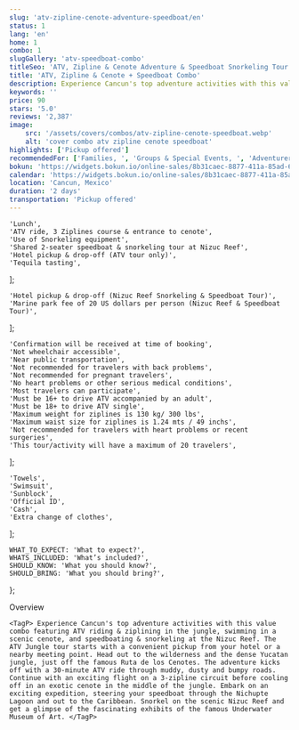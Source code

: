 ```yaml
---
slug: 'atv-zipline-cenote-adventure-speedboat/en'
status: 1
lang: 'en'
home: 1
combo: 1
slugGallery: 'atv-speedboat-combo'
titleSeo: 'ATV, Zipline & Cenote Adventure & Speedboat Snorkeling Tour Combo'
title: 'ATV, Zipline & Cenote + Speedboat Combo'
description: Experience Cancun's top adventure activities with this value combo featuring ATV riding & ziplining in the jungle, swimming in a scenic cenote, and speedboating & snorkeling at the Nizuc Reef.
keywords: ''
price: 90
stars: '5.0'
reviews: '2,387'
image:
    src: '/assets/covers/combos/atv-zipline-cenote-speedboat.webp'
    alt: 'cover combo atv zipline cenote speedboat'
highlights: ['Pickup offered']
recommendedFor: ['Families, ', 'Groups & Special Events, ', 'Adventurers']
bokun: 'https://widgets.bokun.io/online-sales/8b31caec-8877-411a-85ad-682828170619/experience/885792?partialView=1'
calendar: 'https://widgets.bokun.io/online-sales/8b31caec-8877-411a-85ad-682828170619/experience-calendar/885792'
location: 'Cancun, Mexico'
duration: '2 days'
transportation: 'Pickup offered'
---
```



    'Lunch',
    'ATV ride, 3 Ziplines course & entrance to cenote',
    'Use of Snorkeling equipment',
    'Shared 2-seater speedboat & snorkeling tour at Nizuc Reef',
    'Hotel pickup & drop-off (ATV tour only)',
    'Tequila tasting',
];

    'Hotel pickup & drop-off (Nizuc Reef Snorkeling & Speedboat Tour)',
    'Marine park fee of 20 US dollars per person (Nizuc Reef & Speedboat Tour)',
];

    'Confirmation will be received at time of booking',
    'Not wheelchair accessible',
    'Near public transportation',
    'Not recommended for travelers with back problems',
    'Not recommended for pregnant travelers',
    'No heart problems or other serious medical conditions',
    'Most travelers can participate',
    'Must be 16+ to drive ATV accompanied by an adult',
    'Must be 18+ to drive ATV single',
    'Maximum weight for ziplines is 130 kg/ 300 lbs',
    'Maximum waist size for ziplines is 1.24 mts / 49 inchs',
    'Not recommended for travelers with heart problems or recent surgeries',
    'This tour/activity will have a maximum of 20 travelers',
];

    'Towels',
    'Swimsuit',
    'Sunblock',
    'Official ID',
    'Cash',
    'Extra change of clothes',
];

    WHAT_TO_EXPECT: 'What to expect?',
    WHATS_INCLUDED: 'What’s included?',
    SHOULD_KNOW: 'What you should know?',
    SHOULD_BRING: 'What you should bring?',
};

<Accordion client:visible title={titles.WHAT_TO_EXPECT} idHash="whatToExpect">
    <TagH2>Overview</TagH2>

    <TagP> Experience Cancun's top adventure activities with this value combo featuring ATV riding & ziplining in the jungle, swimming in a scenic cenote, and speedboating & snorkeling at the Nizuc Reef. The ATV Jungle tour starts with a convenient pickup from your hotel or a nearby meeting point. Head out to the wilderness and the dense Yucatan jungle, just off the famous Ruta de los Cenotes. The adventure kicks off with a 30-minute ATV ride through muddy, dusty and bumpy roads. Continue with an exciting flight on a 3-zipline circuit before cooling off in an exotic cenote in the middle of the jungle. Embark on an exciting expedition, steering your speedboat through the Nichupte Lagoon and out to the Caribbean. Snorkel on the scenic Nizuc Reef and get a glimpse of the fascinating exhibits of the famous Underwater Museum of Art. </TagP>
</Accordion>

<Accordion client:visible title={titles.WHATS_INCLUDED} idHash="whatsIncluded">
    <Inclusions includes={includes} notIncludes={notIncludes} />
</Accordion>

<Accordion client:visible title={titles.SHOULD_KNOW} idHash="whatYouShouldKnow">
    <ShouldKnow shouldKnow={shouldKnow} />
</Accordion>

<Accordion client:visible title={titles.SHOULD_BRING} idHash="whatYouShouldBring">
    <ShouldBring shouldBring={shouldBring} />
</Accordion>